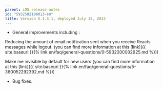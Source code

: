 ```yaml
---
parent: iOS release notes
id: "5932582186013-en"
title: Version 5.1.6.1, deployed July 15, 2022
---
```

- General improvements including :

Reducing the amount of email notification sent when you receive Reacts messages while logout. (you can find more information at this [link]({{ site.baseurl }}{% link en/faq/general-questions/0-5932300032925.md %}))

Make me invisible by default for new users (you can find more information at this [link]({{ site.baseurl }}{% link en/faq/general-questions/5-360052292392.md %}))

- Bug fixes.


